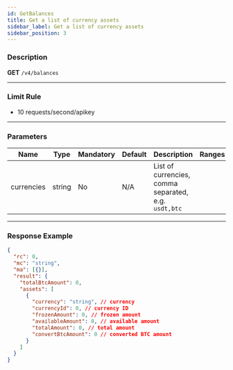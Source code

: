 ```yaml
---
id: GetBalances
title: Get a list of currency assets
sidebar_label: Get a list of currency assets
sidebar_position: 3
---
```


### Description

**GET** `/v4/balances`

---

### Limit Rule

- 10 requests/second/apikey

---

### Parameters

| Name | Type | Mandatory | Default | Description | Ranges |
| --- | --- | --- | --- | --- | --- |
| currencies | string | No | N/A | List of currencies, comma separated, e.g. `usdt,btc` |  |

---

### Response Example

```json
{
  "rc": 0,
  "mc": "string",
  "ma": [{}],
  "result": {
    "totalBtcAmount": 0,
    "assets": [
      {
        "currency": "string", // currency
        "currencyId": 0, // currency ID
        "frozenAmount": 0, // frozen amount
        "availableAmount": 0, // available amount
        "totalAmount": 0, // total amount
        "convertBtcAmount": 0 // converted BTC amount
      }
    ]
  }
}
```
